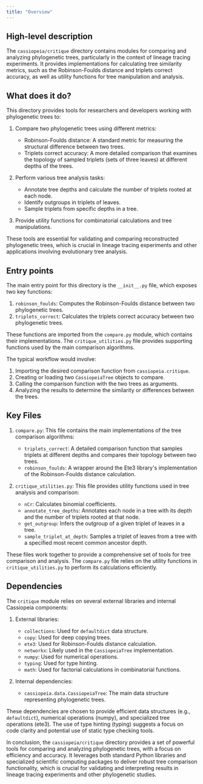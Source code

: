 ```yaml
---
title: "Overview"
---
```


## High-level description
The `cassiopeia/critique` directory contains modules for comparing and analyzing phylogenetic trees, particularly in the context of lineage tracing experiments. It provides implementations for calculating tree similarity metrics, such as the Robinson-Foulds distance and triplets correct accuracy, as well as utility functions for tree manipulation and analysis.

## What does it do?
This directory provides tools for researchers and developers working with phylogenetic trees to:

1. Compare two phylogenetic trees using different metrics:
   - Robinson-Foulds distance: A standard metric for measuring the structural difference between two trees.
   - Triplets correct accuracy: A more detailed comparison that examines the topology of sampled triplets (sets of three leaves) at different depths of the trees.

2. Perform various tree analysis tasks:
   - Annotate tree depths and calculate the number of triplets rooted at each node.
   - Identify outgroups in triplets of leaves.
   - Sample triplets from specific depths in a tree.

3. Provide utility functions for combinatorial calculations and tree manipulations.

These tools are essential for validating and comparing reconstructed phylogenetic trees, which is crucial in lineage tracing experiments and other applications involving evolutionary tree analysis.

## Entry points
The main entry point for this directory is the `__init__.py` file, which exposes two key functions:

1. `robinson_foulds`: Computes the Robinson-Foulds distance between two phylogenetic trees.
2. `triplets_correct`: Calculates the triplets correct accuracy between two phylogenetic trees.

These functions are imported from the `compare.py` module, which contains their implementations. The `critique_utilities.py` file provides supporting functions used by the main comparison algorithms.

The typical workflow would involve:
1. Importing the desired comparison function from `cassiopeia.critique`.
2. Creating or loading two `CassiopeiaTree` objects to compare.
3. Calling the comparison function with the two trees as arguments.
4. Analyzing the results to determine the similarity or differences between the trees.

## Key Files
1. `compare.py`: This file contains the main implementations of the tree comparison algorithms:
   - `triplets_correct`: A detailed comparison function that samples triplets at different depths and compares their topology between two trees.
   - `robinson_foulds`: A wrapper around the Ete3 library's implementation of the Robinson-Foulds distance calculation.

2. `critique_utilities.py`: This file provides utility functions used in tree analysis and comparison:
   - `nCr`: Calculates binomial coefficients.
   - `annotate_tree_depths`: Annotates each node in a tree with its depth and the number of triplets rooted at that node.
   - `get_outgroup`: Infers the outgroup of a given triplet of leaves in a tree.
   - `sample_triplet_at_depth`: Samples a triplet of leaves from a tree with a specified most recent common ancestor depth.

These files work together to provide a comprehensive set of tools for tree comparison and analysis. The `compare.py` file relies on the utility functions in `critique_utilities.py` to perform its calculations efficiently.

## Dependencies
The `critique` module relies on several external libraries and internal Cassiopeia components:

1. External libraries:
   - `collections`: Used for `defaultdict` data structure.
   - `copy`: Used for deep copying trees.
   - `ete3`: Used for Robinson-Foulds distance calculation.
   - `networkx`: Likely used in the `CassiopeiaTree` implementation.
   - `numpy`: Used for numerical operations.
   - `typing`: Used for type hinting.
   - `math`: Used for factorial calculations in combinatorial functions.

2. Internal dependencies:
   - `cassiopeia.data.CassiopeiaTree`: The main data structure representing phylogenetic trees.

These dependencies are chosen to provide efficient data structures (e.g., `defaultdict`), numerical operations (numpy), and specialized tree operations (ete3). The use of type hinting (typing) suggests a focus on code clarity and potential use of static type checking tools.

In conclusion, the `cassiopeia/critique` directory provides a set of powerful tools for comparing and analyzing phylogenetic trees, with a focus on efficiency and accuracy. It leverages both standard Python libraries and specialized scientific computing packages to deliver robust tree comparison functionality, which is crucial for validating and interpreting results in lineage tracing experiments and other phylogenetic studies.